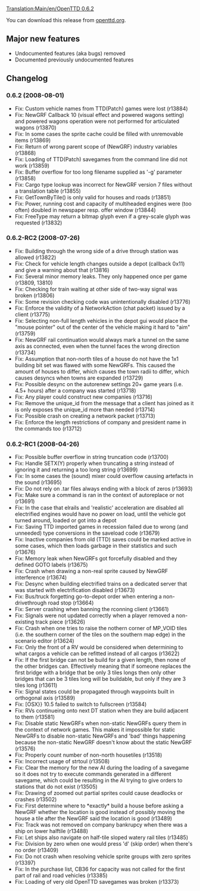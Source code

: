 [[Translation:Main/en/OpenTTD 0.6.2]]
{{en/OTTDVersions}}
{{en/Release|prev=OpenTTD 0.6.1|next=OpenTTD 0.6.3|date=2008-08-01}}

You can download this release from [http://www.openttd.org/en/download-stable/0.6.2 openttd.org].


==Major new features==
* Undocumented features (aka bugs) removed
* Documented previously undocumented features

==Changelog==

===0.6.2 (2008-08-01)===
* Fix: Custom vehicle names from TTD(Patch) games were lost (r13884)
* Fix: NewGRF Callback 10 (visual effect and powered wagons setting) and powered wagons operation were not performed for articulated wagons {{en/Flyspray|2167}} (r13870)
* Fix: In some cases the sprite cache could be filled with unremovable items {{en/Flyspray|2153}} (r13869)
* Fix: Return of wrong parent scope of (NewGRF) industry variables (r13868)
* Fix: Loading of TTD(Patch) savegames from the command line did not work (r13859)
* Fix: Buffer overflow for too long filename supplied as '-g' parameter (r13858)
* Fix: Cargo type lookup was incorrect for NewGRF version 7 files without a translation table {{en/Flyspray|2157}} (r13855)
* Fix: GetTownByTile() is only valid for houses and roads (r13851)
* Fix: Power, running cost and capacity of multiheaded engines were (too often) doubled in newspaper resp. offer window (r13844)
* Fix: FreeType may return a bitmap glyph even if a grey-scale glyph was requested {{en/Flyspray|2152}} (r13832)

===0.6.2-RC2 (2008-07-26)===
* Fix: Building through the wrong side of a drive through station was allowed {{en/Flyspray|2166}} (r13822)
* Fix: Check for vehicle length changes outside a depot (callback 0x11) and give a warning about that {{en/Flyspray|2150}} (r13816)
* Fix: Several minor memory leaks. They only happened once per game (r13809, 13810)
* Fix: Checking for train waiting at other side of two-way signal was broken {{en/Flyspray|2162}} (r13806)
* Fix: Some revision checking code was unintentionally disabled (r13776)
* Fix: Enforce the validity of a NetworkAction (chat packet) issued by a client (r13775)
* Fix: Selecting non-full length vehicles in the depot gui would place the "mouse pointer" out of the center of the vehicle making it hard to "aim" {{en/Flyspray|2147}} (r13759)
* Fix: NewGRF rail continuation would always mark a tunnel on the same axis as connected, even when the tunnel faces the wrong direction (r13734)
* Fix: Assumption that non-north tiles of a house do not have the 1x1 building bit set was flawed with some NewGRFs. This caused the amount of houses to differ, which causes the town radii to differ, which causes desyncs when towns are expanded (r13729)
* Fix: Possible desync on the autorenew settings 20+ game years (i.e. 4.5+ hours) after a company was started (r13718)
* Fix: Any player could construct new companies {{en/Flyspray|2144}} (r13716)
* Fix: Remove the unique_id from the message that a client has joined as it is only exposes the unique_id more than needed (r13714)
* Fix: Possible crash on creating a network packet (r13713)
* Fix: Enforce the length restrictions of company and president name in the commands too (r13712)

===0.6.2-RC1 (2008-04-26)===
* Fix: Possible buffer overflow in string truncation code (r13700)
* Fix: Handle SETX(Y) properly when truncating a string instead of ignoring it and returning a too long string (r13699)
* Fix: In some cases the (sound) mixer could overflow causing artefacts in the sound {{en/Flyspray|2120}} (r13695)
* Fix: Do not rely on .tar files always ending with a block of zeros (r13693)
* Fix: Make sure a command is ran in the context of autoreplace or not (r13691)
* Fix: In the case that elrails and 'realistic' acceleration are disabled all electrified engines would have no power on load, until the vehicle got turned around, loaded or got into a depot {{en/Flyspray|2102}}
* Fix: Saving TTD imported games in recession failed due to wrong (and unneeded) type conversions in the saveload code {{en/Flyspray|2131}} (r13679)
* Fix: Inactive companies from old (TTD) saves could be marked active in some cases, which then loads garbage in their statistics and such {{en/Flyspray|2126}} (r13676)
* Fix: Memory leak when NewGRFs got forcefully disabled and they defined GOTO labels (r13675)
* Fix: Crash when drawing a non-real sprite caused by NewGRF interference {{en/Flyspray|2127}} (r13674)
* Fix: Desync when building electrified trains on a dedicated server that was started with electrification disabled {{en/Flyspray|2122}} (r13673)
* Fix: Bus/truck forgetting go-to-depot order when entering a non-drivethrough road stop {{en/Flyspray|2117}} (r13664)
* Fix: Server crashing when banning the rconning client (r13661)
* Fix: Signals were not updated correctly when a player removed a non-existing track piece (r13626)
* Fix: Crash when one tries to raise the nothern corner of MP_VOID tiles (i.e. the southern corner of the tiles on the southern map edge) in the scenario editor {{en/Flyspray|2106}} (r13624)
* Fix: Only the front of a RV would be considered when determining to what cargos a vehicle can be refitted instead of all cargos {{en/Flyspray|2109}} (r13622)
* Fix: If the first bridge can not be build for a given length, then none of the other bridges can. Effectively meaning that if someone replaces the first bridge with a bridge that be only 3 tiles longs then only other bridges that can be 3 tiles long will be buildable, but only if they are 3 tiles long {{en/Flyspray|2100}} (r13611)
* Fix: Signal states could be propagated through waypoints built in orthogonal axis (r13589)
* Fix: [OSX}} 10.5 failed to switch to fullscreen (r13584)
* Fix: RVs continueing onto next DT station when they are build adjacent to them {{en/Flyspray|2040}} (r13581)
* Fix: Disable static NewGRFs when non-static NewGRFs query them in the context of network games. This makes it impossible for static NewGRFs to disable non-static NewGRFs and 'bad' things happening because the non-static NewGRF doesn't know about the static NewGRF (r13576)
* Fix: Properly count number of non-north housetiles {{en/Flyspray|2083}} (r13518)
* Fix: Incorrect usage of strtoul (r13508)
* Fix: Clear the memory for the new AI during the loading of a savegame so it does not try to execute commands generated in a different savegame, which could be resulting in the AI trying to give orders to stations that do not exist (r13505)
* Fix: Drawing of zoomed out partial sprites could cause deadlocks or crashes (r13502)
* Fix: First determine where to *exactly* build a house before asking a NewGRF whether the location is good instead of possibly moving the house a tile after the NewGRF said the location is good (r13489)
* Fix: Track was not removed on company bankrupcy when there was a ship on lower halftile (r13488)
* Fix: Let ships also navigate on half-tile sloped watery rail tiles (r13485)
* Fix: Division by zero when one would press 'd' (skip order) when there's no order (r13409)
* Fix: Do not crash when resolving vehicle sprite groups with zero sprites (r13397)
* Fix: In the purchase list, CB36 for capacity was not called for the first part of rail and road vehicles (r13385)
* Fix: Loading of very old OpenTTD savegames was broken (r13373)